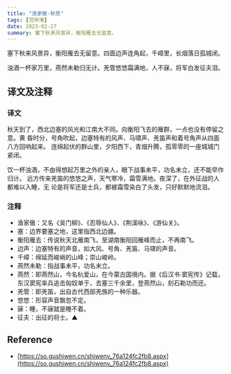 ```yaml
---
title: "渔家傲·秋思"
tags: [范仲淹]
date: 2023-02-27
summary: 塞下秋来风景异，衡阳雁去无留意。
---
```


塞下秋来风景异，衡阳雁去无留意。四面边声连角起，千嶂里，长烟落日孤城闭。

浊酒一杯家万里，燕然未勒归无计。羌管悠悠霜满地，人不寐，将军白发征夫泪。

## 译文及注释

### 译文

秋天到了，西北边塞的风光和江南大不同。向衡阳飞去的雁群，一点也没有停留之意。黄
昏时分，号角吹起，边塞特有的风声、马啸声、羌笛声和着号角声从四面八方回响起来。
连绵起伏的群山里，夕阳西下，青烟升腾，孤零零的一座城城门紧闭。

饮一杯浊酒，不由得想起万里之外的亲人，眼下战事未平，功名未立，还不能早作归计。
远方传来羌笛的悠悠之声，天气寒冷，霜雪满地。夜深了，在外征战的人都难以入睡，无
论是将军还是士兵，都被霜雪染白了头发，只好默默地流泪。

### 注释

- 渔家傲：又名《吴门柳》、《忍辱仙人》、《荆溪咏》、《游仙关》。
- 塞：边界要塞之地，这里指西北边疆。
- 衡阳雁去：传说秋天北雁南飞，至湖南衡阳回雁峰而止，不再南飞。
- 边声：边塞特有的声音，如大风、号角、羌笛、马啸的声音。
- 千嶂：绵延而峻峭的山峰；崇山峻岭。
- 燕然未勒：指战事未平，功名未立。
- 燕然：即燕然山，今名杭爱山，在今蒙古国境内。据《后汉书·窦宪传》记载，东汉窦宪率兵追击匈奴单于，去塞三千余里，登燕然山，刻石勒功而还。
- 羌管：即羌笛，出自古代西部羌族的一种乐器。
- 悠悠：形容声音飘忽不定。
- 寐：睡，不寐就是睡不着。
- 征夫：出征的将士。▲

## Reference

- [https://so.gushiwen.cn/shiwenv_76a124fc2fb8.aspx](https://so.gushiwen.cn/shiwenv_76a124fc2fb8.aspx)